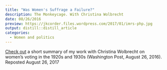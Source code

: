 ```yaml
---
title: "Was Women's Suffrage a Failure?"
description: The Monkeycage. With Christina Wolbrecht
date: 08/26/2016
preview: https://jkcorder.files.wordpress.com/2017/01/imrs-php.jpg
output: distill::distill_article
categories: 
  - Women and politics
---
```


[Check out](https://www.washingtonpost.com/news/monkey-cage/wp/2016/08/26/was-womens-suffrage-a-failure-what-new-evidence-tells-us-about-the-first-women-voters/?utm_term=.6d0fff14d06b) a short summary of my work with Christina Wolbrecht on women's voting in the 1920s and 1930s (Washington Post, August 26, 2016). Reposted August 26, 2017


